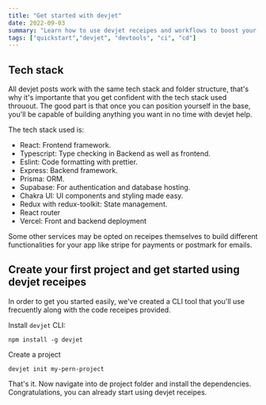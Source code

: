 ```yaml
---
title: "Get started with devjet"
date: 2022-09-03
summary: "Learn how to use devjet receipes and workflows to boost your productivity and create projects in no time."
tags: ["quickstart","devjet", "devtools", "ci", "cd"]
---
```


## Tech stack

All devjet posts work with the same tech stack and folder structure, that's why it's importante that you get confident with the tech stack used throuout. The good part is that once you can position yourself in the base, you'll be capable of building anything you want in no time with devjet help.

The tech stack used is:

- React: Frontend framework.
- Typescript: Type checking in Backend as well as frontend.
- Eslint: Code formatting with prettier.
- Express: Backend framework.
- Prisma: ORM.
- Supabase: For authentication and database hosting.
- Chakra UI: UI components and styling made easy.
- Redux with redux-toolkit: State management.
- React router
- Vercel: Front and backend deployment

Some other services may be opted on receipes themselves to build different functionalities for your app like stripe for payments or postmark for emails.

## Create your first project and get started using devjet receipes

In order to get you started easily, we've created a CLI tool that you'll use frecuently along with the code receipes provided.

Install `devjet` CLI:

```
npm install -g devjet
```

Create a project

```
devjet init my-pern-project
```

That's it. Now navigate into de project folder and install the dependencies. Congratulations, you can already start using devjet receipes.
